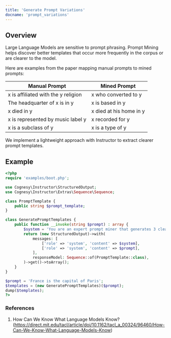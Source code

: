 ```yaml
---
title: 'Generate Prompt Variations'
docname: 'prompt_variations'
---
```


## Overview

Large Language Models are sensitive to prompt phrasing. Prompt Mining helps discover better templates that occur more frequently in the corpus or are clearer to the model.

Here are examples from the paper mapping manual prompts to mined prompts:

| Manual Prompt | Mined Prompt |
| --- | --- |
| x is affiliated with the y religion | x who converted to y |
| The headquarter of x is in y | x is based in y |
| x died in y | x died at his home in y |
| x is represented by music label y | x recorded for y |
| x is a subclass of y | x is a type of y |

We implement a lightweight approach with Instructor to extract clearer prompt templates.

## Example

```php
<?php
require 'examples/boot.php';

use Cognesy\Instructor\StructuredOutput;
use Cognesy\Instructor\Extras\Sequence\Sequence;

class PromptTemplate {
    public string $prompt_template;
}

class GeneratePromptTemplates {
    public function __invoke(string $prompt) : array {
        $system = 'You are an expert prompt miner that generates 3 clearer, concise prompt templates.';
        return (new StructuredOutput)->with(
            messages: [
                ['role' => 'system', 'content' => $system],
                ['role' => 'system', 'content' => $prompt],
            ],
            responseModel: Sequence::of(PromptTemplate::class),
        )->get()->toArray();
    }
}

$prompt = 'France is the capital of Paris';
$templates = (new GeneratePromptTemplates)($prompt);
dump($templates);
?>
```

### References

1) How Can We Know What Language Models Know? (https://direct.mit.edu/tacl/article/doi/10.1162/tacl_a_00324/96460/How-Can-We-Know-What-Language-Models-Know)
